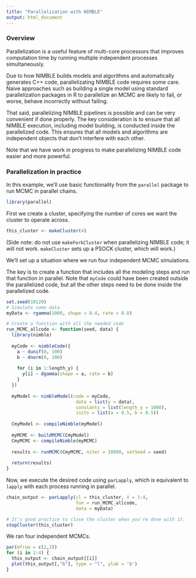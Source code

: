 ```yaml
---
title: "Parallelization with NIMBLE"
output: html_document
---
```


### Overview

Parallelization is a useful feature of multi-core processors that improves computation time by running multiple independent processes simultaneously.

Due to how NIMBLE builds models and algorithms and automatically generates C++ code, parallelizating NIMBLE code requires some care. Naive approaches such as building a single model using standard parallelization packages in R to parallelize an MCMC are likely to fail, or worse, behave incorrectly without failing.

That said, parallelizing NIMBLE pipelines is possible and can be very convenient if done properly. The key consideration is to ensure that all NIMBLE execution, including model building, is conducted inside the parallelized code. This ensures that all models and algorithms are independent objects that don't interfere with each other.

Note that we have work in progress to make parallelizing NIMBLE code easier and more powerful.

### Parallelization in practice

In this example, we'll use basic functionality from the  `parallel` package to run MCMC in parallel chains.

```r
library(parallel)
```

First we create a cluster, specifying the number of cores we want the cluster to operate across.


```r
this_cluster <- makeCluster(4)
```

(Side note: do not use `makeForkCluster` when parallelizing NIMBLE code; it will not work. `makeCluster` sets up a PSOCK cluster, which will work.)

We'll set up a situation where we run four independent MCMC simulations.

The key is to create a function that includes all the modeling steps and run that function in parallel. Note that `myCode` could have been created outside the parallelized code, but all the other steps need to be done inside the parallelized code.

```r
set.seed(10120)
# Simulate some data
myData <- rgamma(1000, shape = 0.4, rate = 0.8)

# Create a function with all the needed code
run_MCMC_allcode <- function(seed, data) {
  library(nimble)
  
  myCode <- nimbleCode({
    a ~ dunif(0, 100)
    b ~ dnorm(0, 100)
  
    for (i in 1:length_y) {
      y[i] ~ dgamma(shape = a, rate = b)
    }
  })
  
  myModel <- nimbleModel(code = myCode,
                          data = list(y = data),
                          constants = list(length_y = 1000),
                          inits = list(a = 0.5, b = 0.5))
  
  CmyModel <- compileNimble(myModel)
  
  myMCMC <- buildMCMC(CmyModel)
  CmyMCMC <- compileNimble(myMCMC)
  
  results <- runMCMC(CmyMCMC, niter = 10000, setSeed = seed)
  
  return(results)
}

```

Now, we execute the desired code using `parLapply`, which is equivalent to `lapply` with each process running in parallel. 

```r
chain_output <- parLapply(cl = this_cluster, X = 1:4, 
                          fun = run_MCMC_allcode, 
                          data = myData)

# It's good practice to close the cluster when you're done with it.
stopCluster(this_cluster)
```

We ran four independent MCMCs.

```r
par(mfrow = c(2,2))
for (i in 1:4) {
  this_output <- chain_output[[i]]
  plot(this_output[,"b"], type = "l", ylab = 'b')
}
```



